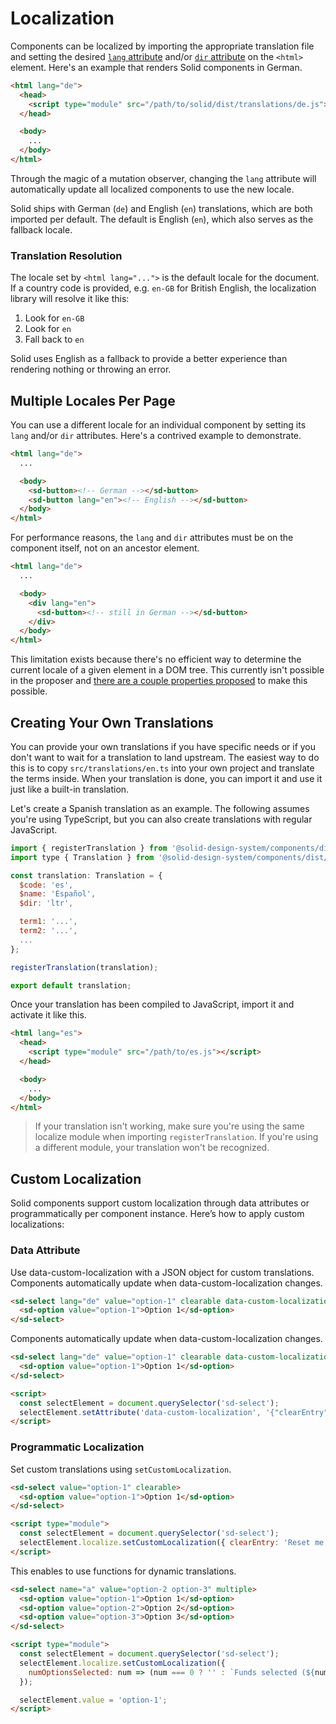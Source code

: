 
<Meta title="Docs/General/Localization" />

# Localization

Components can be localized by importing the appropriate translation file and setting the desired [`lang` attribute](https://developer.mozilla.org/en-US/docs/Web/HTML/Global_attributes/lang) and/or [`dir` attribute](https://developer.mozilla.org/en-US/docs/Web/HTML/Global_attributes/dir) on the `<html>` element. Here's an example that renders Solid components in German.

```html
<html lang="de">
  <head>
    <script type="module" src="/path/to/solid/dist/translations/de.js"></script>
  </head>

  <body>
    ...
  </body>
</html>
```

Through the magic of a mutation observer, changing the `lang` attribute will automatically update all localized components to use the new locale.

Solid ships with German (`de`) and English (`en`) translations, which are both imported per default. The default is English (`en`), which also serves as the fallback locale.

### Translation Resolution

The locale set by `<html lang="...">` is the default locale for the document. If a country code is provided, e.g. `en-GB` for British English, the localization library will resolve it like this:

1. Look for `en-GB`
2. Look for `en`
3. Fall back to `en`

Solid uses English as a fallback to provide a better experience than rendering nothing or throwing an error.

## Multiple Locales Per Page

You can use a different locale for an individual component by setting its `lang` and/or `dir` attributes. Here's a contrived example to demonstrate.

```html
<html lang="de">
  ...

  <body>
    <sd-button><!-- German --></sd-button>
    <sd-button lang="en"><!-- English --></sd-button>
  </body>
</html>
```

For performance reasons, the `lang` and `dir` attributes must be on the component itself, not on an ancestor element.

```html
<html lang="de">
  ...

  <body>
    <div lang="en">
      <sd-button><!-- still in German --></sd-button>
    </div>
  </body>
</html>
```

This limitation exists because there's no efficient way to determine the current locale of a given element in a DOM tree. This currently isn't possible in the proposer and [there are a couple properties proposed](https://github.com/whatwg/html/issues/7039) to make this possible.

## Creating Your Own Translations

You can provide your own translations if you have specific needs or if you don't want to wait for a translation to land upstream. The easiest way to do this is to copy `src/translations/en.ts` into your own project and translate the terms inside. When your translation is done, you can import it and use it just like a built-in translation.

Let's create a Spanish translation as an example. The following assumes you're using TypeScript, but you can also create translations with regular JavaScript.

```js
import { registerTranslation } from '@solid-design-system/components/dist/package/utilities/localize';
import type { Translation } from '@solid-design-system/components/dist/package/utilities/localize';

const translation: Translation = {
  $code: 'es',
  $name: 'Español',
  $dir: 'ltr',

  term1: '...',
  term2: '...',
  ...
};

registerTranslation(translation);

export default translation;
```

Once your translation has been compiled to JavaScript, import it and activate it like this.

```html
<html lang="es">
  <head>
    <script type="module" src="/path/to/es.js"></script>
  </head>

  <body>
    ...
  </body>
</html>
```

> If your translation isn't working, make sure you're using the same localize module when importing `registerTranslation`. If you're using a different module, your translation won't be recognized.

## Custom Localization

Solid components support custom localization through data attributes or programmatically per component instance. Here’s how to apply custom localizations:

### Data Attribute

Use data-custom-localization with a JSON object for custom translations. Components automatically update when data-custom-localization changes.

```html
<sd-select lang="de" value="option-1" clearable data-custom-localization='{"clearEntry": "Reset!!"}'>
  <sd-option value="option-1">Option 1</sd-option>
</sd-select>
```

Components automatically update when data-custom-localization changes.

```html
<sd-select lang="de" value="option-1" clearable data-custom-localization='{"clearEntry": "Reset!"}'>
  <sd-option value="option-1">Option 1</sd-option>
</sd-select>

<script>
  const selectElement = document.querySelector('sd-select');
  selectElement.setAttribute('data-custom-localization', '{"clearEntry": "Updated!"}');
</script>
```

### Programmatic Localization

Set custom translations using `setCustomLocalization`.

```html
<sd-select value="option-1" clearable>
  <sd-option value="option-1">Option 1</sd-option>
</sd-select>

<script type="module">
  const selectElement = document.querySelector('sd-select');
  selectElement.localize.setCustomLocalization({ clearEntry: 'Reset me!' });
</script>
```

This enables to use functions for dynamic translations.

```html
<sd-select name="a" value="option-2 option-3" multiple>
  <sd-option value="option-1">Option 1</sd-option>
  <sd-option value="option-2">Option 2</sd-option>
  <sd-option value="option-3">Option 3</sd-option>
</sd-select>

<script type="module">
  const selectElement = document.querySelector('sd-select');
  selectElement.localize.setCustomLocalization({
    numOptionsSelected: num => (num === 0 ? '' : `Funds selected (${num})`)
  });

  selectElement.value = 'option-1';
</script>
```
